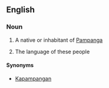 ==English==

===Noun===
{{en-noun|s|-}}

#{{countable}} A native or inhabitant of [[Pampanga]]
#{{uncountable}} The language of these people

====Synonyms====
*[[Kapampangan]]